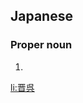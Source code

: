 ==Japanese==
{{ja-kanjitab|しん|ご|yomi=o}}

===Proper noun===
{{ja-pos|proper|しんご}}

# {{given name|male|lang=ja|sort=しんご}}

[[li:晋呉]]
